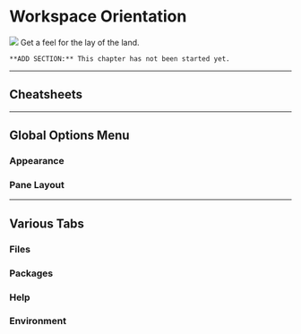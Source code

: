 # Workspace Orientation

![](images/headers/orient.png)
Get a feel for the lay of the land.



```{block type='rmdconstruct', echo=TRUE}
**ADD SECTION:** This chapter has not been started yet. 
```


-----------------------

## Cheatsheets




-----------------------

## Global Options Menu

### Appearance



### Pane Layout





-----------------------

## Various Tabs


### Files


### Packages


### Help 


### Environment



